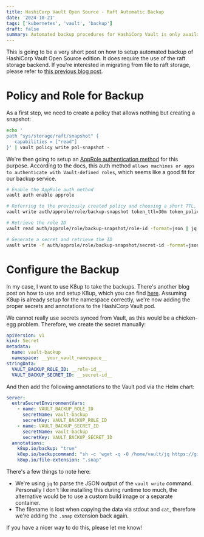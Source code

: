 ```yaml
---
title: HashiCorp Vault Open Source - Raft Automatic Backup
date: '2024-10-21'
tags: ['kubernetes', 'vault', 'backup']
draft: false
summary: Automated backup procedures for HashiCorp Vault is only available in the Enterprise edition. This blog post shows how to setup automatic backup (based on raft storage snapshots) including minimalistic permissions for the backup service account.
---
```


This is going to be a very short post on how to setup automated backup of HashiCorp Vault Open Source edition.
It does require the use of the raft storage backend.
If you're interested in migrating from file to raft storage, please refer to [this previous blog post](/blog/hashicorp-vault-raft-migration).

# Policy and Role for Backup

As a first step, we need to create a policy that allows nothing but creating a snapshot:

```bash
echo '
path "sys/storage/raft/snapshot" {
   capabilities = ["read"]
}' | vault policy write pol-snapshot -
```

We're then going to setup an [AppRole authentication method](https://developer.hashicorp.com/vault/docs/auth/approle)
for this purpose. According to the docs, this auth method `allows machines or apps to authenticate with Vault-defined roles`,
which seems like a good fit for our backup service.

```bash
# Enable the AppRole auth method
vault auth enable approle

# Referring to the previously created policy and choosing a short TTL, create a role for the snapshot agent
vault write auth/approle/role/backup-snapshot token_ttl=30m token_policies=pol-snapshot

# Retrieve the role ID
vault read auth/approle/role/backup-snapshot/role-id -format=json | jq -r .data.role_id

# Generate a secret and retrieve the ID
vault write -f auth/approle/role/backup-snapshot/secret-id -format=json | jq -r .data.secret_id
```

# Configure the Backup

In my case, I want to use K8up to take the backups.
There's another blog post on how to use and setup K8up, which you can find [here](/blog/k8s-backup-with-k8up).
Assuming K8up is already setup for the namespace correctly, we're now adding the proper secrets and annotations
to the HashiCorp Vault pod.

We cannot really use secrets synced from Vault, as this would be a chicken-egg problem. Therefore, we create
the secret manually:

```yaml:backup-secrets.yaml
apiVersion: v1
kind: Secret
metadata:
  name: vault-backup
  namespace: __your_vault_namespace__
stringData:
  VAULT_BACKUP_ROLE_ID: __role-id__
  VAULT_BACKUP_SECRET_ID: __secret-id__
```

And then add the following annotations to the Vault pod via the Helm chart:

```yaml:backup-annotations.yaml
server:
  extraSecretEnvironmentVars:
    - name: VAULT_BACKUP_ROLE_ID
      secretName: vault-backup
      secretKey: VAULT_BACKUP_ROLE_ID
    - name: VAULT_BACKUP_SECRET_ID
      secretName: vault-backup
      secretKey: VAULT_BACKUP_SECRET_ID
  annotations:
    k8up.io/backup: "true"
    k8up.io/backupcommand: "sh -c 'wget -q -O /home/vault/jq https://github.com/stedolan/jq/releases/download/jq-1.7.1/jq-linux64 && chmod +x /home/vault/jq && export VAULT_TOKEN=$(vault write auth/approle/login role_id=$VAULT_BACKUP_ROLE_ID secret_id=$VAULT_BACKUP_SECRET_ID -format=json | /home/vault/jq -r .auth.client_token) && vault operator raft snapshot save /home/vault/vault-backup.snap && cat /home/vault/vault-backup.snap && rm /home/vault/vault-backup.snap'"
    k8up.io/file-extension: ".snap"
```

There's a few things to note here:

- We're using `jq` to parse the JSON output of the `vault write` command. Personally I don't like installing this during runtime too much, the alternative would be to use a custom build image or a separate container.
- The filename is lost when copying the data via stdout and `cat`, therefore we're adding the `.snap` extension back again.

If you have a nicer way to do this, please let me know!